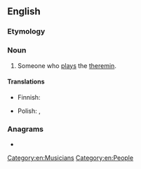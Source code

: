 ==English==

===Etymology===
{{suffix|en|theremin|ist}}

===Noun===
{{en-noun}}

# Someone who [[play]]s the [[theremin]].

====Translations====
{{trans-top|theremin player}}
* Finnish: {{t|fi|[[theremin|thereminin]] [[soittaja]]}}
{{trans-mid}}
* Polish: {{t|pl|thereminista|m}}, {{t+|pl|thereministka|f}}
{{trans-bottom}}

===Anagrams===
* {{anagrams|en|ministereth}}

[[Category:en:Musicians]]
[[Category:en:People]]